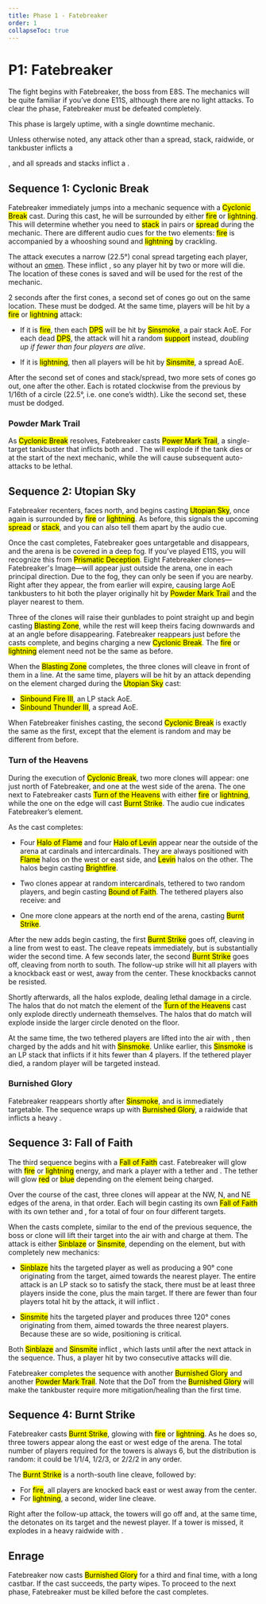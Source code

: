 ```yaml
---
title: Phase 1 - Fatebreaker
order: 1
collapseToc: true
---
```


# P1: Fatebreaker

The fight begins with Fatebreaker, the boss from E8S.
The mechanics will be quite familiar if you’ve done E11S, although there are no light attacks.
To clear the phase, Fatebreaker must be defeated completely.

This phase is largely uptime, with a single downtime mechanic.

Unless otherwise noted, any attack other than a spread, stack, raidwide, or tankbuster inflicts a

<Buff b="damage-down" dur="2m" />, and all spreads and stacks inflict a
<Buff b="magic-vuln" dur="2s" />.

## Sequence 1: Cyclonic Break

Fatebreaker immediately jumps into a mechanic sequence with a <mark class="hl-cast">Cyclonic Break</mark> cast.
During this cast, he will be surrounded by either <mark class="hl-fire">fire</mark> or <mark class="hl-electric">lightning</mark>.
This will determine whether you need to <mark class="hl-fire">stack</mark> in pairs or <mark class="hl-electric">spread</mark> during the mechanic.
There are different audio cues for the two elements: <mark class="hl-fire">fire</mark> is accompanied by a whooshing sound and <mark class="hl-electric">lightning</mark> by crackling.

The attack executes a narrow (22.5°) conal spread targeting each player, without an <u title="A puddle telegraphing an upcoming AoE">omen</u>.
These inflict <Buff b="phys-vuln" dur="2s" />, so any player hit by two or more will die.
The location of these cones is saved and will be used for the rest of the mechanic.

2 seconds after the first cones, a second set of cones go out on the same location.
These must be dodged.
At the same time, players will be hit by a <mark class="hl-fire">fire</mark> or <mark class="hl-electric">lightning</mark> attack:

- If it is <mark class="hl-fire">fire</mark>, then each <mark class="hl-dps">DPS</mark> will be hit by <mark class="hl-fire">Sinsmoke</mark>, a pair stack AoE.
  For each dead <mark class="hl-dps">DPS</mark>, the attack will hit a random <mark class="hl-support">support</mark> instead, _doubling up if fewer than four players are alive_.

- If it is <mark class="hl-electric">lightning</mark>, then all players will be hit by <mark class="hl-electric">Sinsmite</mark>, a spread AoE.

After the second set of cones and stack/spread, two more sets of cones go out, one after the other. Each is rotated clockwise from the previous by 1/16th of a circle (22.5°, i.e. one cone’s width). Like the second set, these must be dodged.

### Powder Mark Trail

As <mark class="hl-cast">Cyclonic Break</mark> resolves, Fatebreaker casts <mark class="hl-cast">Power Mark Trail</mark>, a single-target tankbuster that inflicts both <Buff b="powder-mark-trail" dur="16s" /> and <Buff b="phys-vuln" dur="14s" />.
The <Buff b="powder-mark-trail" short /> will explode if the tank dies or at the start of the next mechanic, while the <Buff b="phys-vuln" short /> will cause subsequent auto-attacks to be lethal.

## Sequence 2: Utopian Sky

Fatebreaker recenters, faces north, and begins casting <mark class="hl-cast">Utopian Sky</mark>, once again is surrounded by <mark class="hl-fire">fire</mark> or <mark class="hl-electric">lightning</mark>.
As before, this signals the upcoming <mark class="hl-fire">spread</mark> or <mark class="hl-electric">stack</mark>, and you can also tell them apart by the audio cue.

Once the cast completes, Fatebreaker goes untargetable and disappears, and the arena is be covered in a deep fog.
If you’ve played E11S, you will recognize this from <mark class="hl-cast">Prismatic Deception</mark>.
Eight Fatebreaker clones—Fatebreaker's Image—will appear just outside the arena, one in each principal direction.
Due to the fog, they can only be seen if you are nearby.
Right after they appear, the <Buff b="powder-mark-trail" short /> from earlier will expire, causing large AoE tankbusters to hit both the player originally hit by <mark class="hl-cast">Powder Mark Trail</mark> and the player nearest to them.

Three of the clones will raise their gunblades to point straight up and begin casting <mark class="hl-cast">Blasting Zone</mark>, while the rest will keep theirs facing downwards and at an angle before disappearing.
Fatebreaker reappears just before the casts complete, and begins charging a new <mark class="hl-cast">Cyclonic Break</mark>.
The <mark class="hl-fire">fire</mark> or <mark class="hl-electric">lightning</mark> element need not be the same as before.

When the <mark class="hl-cast">Blasting Zone</mark> completes, the three clones will cleave in front of them in a line.
At the same time, players will be hit by an attack depending on the element charged during the <mark class="hl-cast">Utopian Sky</mark> cast:

- <mark class="hl-fire">Sinbound Fire III</mark>, an LP stack AoE.
- <mark class="hl-electric">Sinbound Thunder III</mark>, a spread AoE.

When Fatebreaker finishes casting, the second <mark class="hl-cast">Cyclonic Break</mark> is exactly the same as the first, except that the element is random and may be different from before.

### Turn of the Heavens

During the execution of <mark class="hl-cast">Cyclonic Break</mark>, two more clones will appear: one just north of Fatebreaker, and one at the west side of the arena.
The one next to Fatebreaker casts <mark class="hl-cast">Turn of the Heavens</mark> with either <mark class="hl-fire">fire</mark> or <mark class="hl-electric">lightning</mark>, while the one on the edge will cast <mark class="hl-electric">Burnt Strike</mark>.
The audio cue indicates Fatebreaker’s element.

As the cast completes:

- Four <mark class="hl-fire">Halo of Flame</mark> and four <mark class="hl-electric">Halo of Levin</mark> appear near the outside of the arena at cardinals and intercardinals.
  They are always positioned with <mark class="hl-fire">Flame</mark> halos on the west or east side, and <mark class="hl-electric">Levin</mark> halos on the other.
  The halos begin casting <mark class="hl-cast">Brightfire</mark>.

- Two clones appear at random intercardinals, tethered to two random players, and begin casting <mark class="hl-fire">Bound of Faith</mark>.
  The tethered players also receive: <Buff b="prey" /> and <Buff b="fated-burn-mark" dur="15s" />

- One more clone appears at the north end of the arena, casting <mark class="hl-fire">Burnt Strike</mark>.

After the new adds begin casting, the first <mark class="hl-cast">Burnt Strike</mark> goes off, cleaving in a line from west to east.
The cleave repeats immediately, but is substantially wider the second time.
A few seconds later, the second <mark class="hl-cast">Burnt Strike</mark> goes off, cleaving from north to south.
The follow-up strike will hit all players with a knockback east or west, away from the center.
These knockbacks cannot be resisted.

Shortly afterwards, all the halos explode, dealing lethal damage in a circle.
The halos that do not match the element of the <mark class="hl-cast">Turn of the Heavens</mark> cast only explode directly underneath themselves.
The halos that do match will explode inside the larger circle denoted on the floor.

At the same time, the two tethered players are lifted into the air with <Buff b="floating-fetters" dur="3s" />, then charged by the adds and hit with <mark class="hl-fire">Sinsmoke</mark>.
Unlike earlier, this <mark class="hl-fire">Sinsmoke</mark> is an LP stack that inflicts <Buff b="mark-of-mortality" dur="2m" /> if it hits fewer than 4 players.
If the tethered player died, a random player will be targeted instead.

### Burnished Glory

Fatebreaker reappears shortly after <mark class="hl-fire">Sinsmoke</mark>, and is immediately targetable.
The sequence wraps up with <mark class="hl-cast">Burnished Glory</mark>, a raidwide that inflicts a heavy <Buff b="bleeding" dur="15s" />.

## Sequence 3: Fall of Faith

The third sequence begins with a <mark class="hl-cast">Fall of Faith</mark> cast.
Fatebreaker will glow with <mark class="hl-fire">fire</mark> or <mark class="hl-electric">lightning</mark> energy, and mark a player with a tether and <Buff b="prey" />.
The tether will glow <mark class="hl-fire">red</mark> or <mark class="hl-electric">blue</mark> depending on the element being charged.

Over the course of the cast, three clones will appear at the NW, N, and NE edges of the arena, in that order.
Each will begin casting its own <mark class="hl-cast">Fall of Faith</mark> with its own tether and <Buff b="prey" short />, for a total of four on four different targets.

When the casts complete, similar to the end of the previous sequence, the boss or clone will lift their target into the air with <Buff b="floating-fetters" dur="3s" /> and charge at them.
The attack is either <mark class="hl-fire">Sinblaze</mark> or <mark class="hl-electric">Sinsmite</mark>, depending on the element, but with completely new mechanics:

- <mark class="hl-fire">Sinblaze</mark> hits the targeted player as well as
  producing a 90° cone originating from the target, aimed towards the nearest
  player. The entire attack is an LP stack so to satisfy the stack, there must
  be at least three players inside the cone, plus the main target. If there are
  fewer than four players total hit by the attack, it will inflict
  <Buff b="mark-of-mortality" dur="2m" />.

- <mark class="hl-electric">Sinsmite</mark> hits the targeted player and
  produces three 120° cones originating from them, aimed towards the three
  nearest players. Because these are so wide, positioning is critical.

Both <mark class="hl-fire">Sinblaze</mark> and <mark class="hl-electric">Sinsmite</mark> inflict <Buff b="magic-vuln" dur="4s" />, which lasts until after the next attack in the sequence.
Thus, a player hit by two consecutive attacks will die.

Fatebreaker completes the sequence with another <mark class="hl-cast">Burnished Glory</mark> and another <mark class="hl-cast">Powder Mark Trail</mark>.
Note that the DoT from the <mark class="hl-cast">Burnished Glory</mark> will make the tankbuster require more mitigation/healing than the first time.

## Sequence 4: Burnt Strike

Fatebreaker casts <mark class="hl-cast">Burnt Strike</mark>, glowing with <mark class="hl-fire">fire</mark> or <mark class="hl-electric">lightning</mark>.
As he does so, three towers appear along the east or west edge of the arena.
The total number of players required for the towers is always 6, but the distribution is random: it could be 1/1/4, 1/2/3, or 2/2/2 in any order.

The <mark class="hl-cast">Burnt Strike</mark> is a north-south line cleave, followed by:

- For <mark class="hl-fire">fire</mark>, all players are knocked back east or west away from the center.
- For <mark class="hl-electric">lightning</mark>, a second, wider line cleave.

Right after the follow-up attack, the towers will go off and, at the same time, the <Buff b="powder-mark-trail" /> detonates on its target and the newest player.
If a tower is missed, it explodes in a heavy raidwide with <Buff b="damage-down" dur="2m" short />.

## Enrage

Fatebreaker now casts <mark class="hl-cast">Burnished Glory</mark> for a third and final time, with a long castbar.
If the cast succeeds, the party wipes.
To proceed to the next phase, Fatebreaker must be killed before the cast completes.
